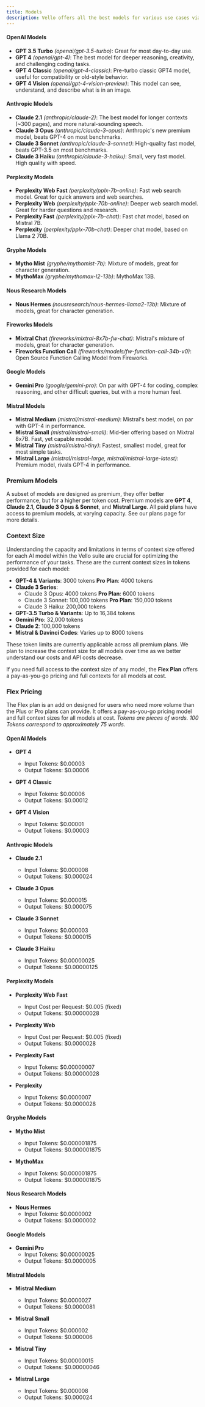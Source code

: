```yaml
---
title: Models
description: Vello offers all the best models for various use cases via our inference engine.
---
```


#### **OpenAI Models**

- **GPT 3.5 Turbo** *(openai/gpt-3.5-turbo)*: Great for most day-to-day use.
- **GPT 4** *(openai/gpt-4)*: The best model for deeper reasoning, creativity, and challenging coding tasks.
- **GPT 4 Classic** *(openai/gpt-4-classic)*: Pre-turbo classic GPT4 model, useful for compatibility or old-style behavior.
- **GPT 4 Vision** *(openai/gpt-4-vision-preview)*: This model can see, understand, and describe what is in an image.

#### **Anthropic Models**

- **Claude 2.1** *(anthropic/claude-2)*: The best model for longer contexts (\~300 pages), and more natural-sounding speech.
- **Claude 3 Opus** *(anthropic/claude-3-opus)*: Anthropic's new premium model, beats GPT-4 on most benchmarks.
- **Claude 3 Sonnet** *(anthropic/claude-3-sonnet)*: High-quality fast model, beats GPT-3.5 on most benchmarks.
- **Claude 3 Haiku** *(anthropic/claude-3-haiku)*: Small, very fast model. High quality with speed.

#### **Perplexity Models**

- **Perplexity Web Fast** *(perplexity/pplx-7b-online)*: Fast web search model. Great for quick answers and web searches.
- **Perplexity Web** *(perplexity/pplx-70b-online)*: Deeper web search model. Great for harder questions and research.
- **Perplexity Fast** *(perplexity/pplx-7b-chat)*: Fast chat model, based on Mistral 7B.
- **Perplexity** *(perplexity/pplx-70b-chat)*: Deeper chat model, based on Llama 2 70B.

#### **Gryphe Models**

- **Mytho Mist** *(gryphe/mythomist-7b)*: Mixture of models, great for character generation.
- **MythoMax** *(gryphe/mythomax-l2-13b)*: MythoMax 13B.

#### **Nous Research Models**

- **Nous Hermes** *(nousresearch/nous-hermes-llama2-13b)*: Mixture of models, great for character generation.

#### **Fireworks Models**

- **Mixtral Chat** *(fireworks/mixtral-8x7b-fw-chat)*: Mistral's mixture of models, great for character generation.
- **Fireworks Function Call** *(fireworks/models/fw-function-call-34b-v0)*: Open Source Function Calling Model from Fireworks.

#### **Google Models**

- **Gemini Pro** *(google/gemini-pro)*: On par with GPT-4 for coding, complex reasoning, and other difficult queries, but with a more human feel.

#### **Mistral Models**

- **Mistral Medium** *(mistral/mistral-medium)*: Mistral's best model, on par with GPT-4 in performance.
- **Mistral Small** *(mistral/mistral-small)*: Mid-tier offering based on Mixtral 8x7B. Fast, yet capable model.
- **Mistral Tiny** *(mistral/mistral-tiny)*: Fastest, smallest model, great for most simple tasks.
- **Mistral Large** *(mistral/mistral-large, mistral/mistral-large-latest)*: Premium model, rivals GPT-4 in performance.

### **Premium Models**

A subset of models are designed as premium, they offer better performance, but for a higher per token cost. Premium models are **GPT 4**, **Claude 2.1, Claude 3 Opus & Sonnet**, and **Mistral Large**. All paid plans have access to premium models, at varying capacity. See our plans page for more details.

### **Context Size**

Understanding the capacity and limitations in terms of context size offered for each AI model within the Vello suite are crucial for optimizing the performance of your tasks. These are the current context sizes in tokens provided for each model:

- **GPT-4 & Variants**: 3000 tokens
    **Pro Plan**: 4000 tokens
- **Claude 3 Series**:
  - Claude 3 Opus: 4000 tokens
    **Pro Plan**: 6000 tokens
  - Claude 3 Sonnet: 100,000 tokens
    **Pro Plan**: 150,000 tokens
  - Claude 3 Haiku: 200,000 tokens
- **GPT-3.5 Turbo & Variants**: Up to 16,384 tokens
- **Gemini Pro**: 32,000 tokens
- **Claude 2**: 100,000 tokens
- **Mistral & Davinci Codes**: Varies up to 8000 tokens

These token limits are currently applicable across all premium plans. We plan to increase the context size for all models over time as we better understand our costs and API costs decrease.

If you need full access to the context size of any model, the **Flex Plan** offers a pay-as-you-go pricing and full contexts for all models at cost.

### **Flex Pricing**

The Flex plan is an add on designed for users who need more volume than the Plus or Pro plans can provide. It offers a pay-as-you-go pricing model and full context sizes for all models at cost.
*Tokens are pieces of words. 100 Tokens correspond to approximately 75 words.*

#### OpenAI Models

- **GPT 4**
  - Input Tokens: $0.00003
  - Output Tokens: $0.00006

- **GPT 4 Classic**
  - Input Tokens: $0.00006
  - Output Tokens: $0.00012

- **GPT 4 Vision**
  - Input Tokens: $0.00001
  - Output Tokens: $0.00003

#### Anthropic Models

- **Claude 2.1**
  - Input Tokens: $0.000008
  - Output Tokens: $0.000024

- **Claude 3 Opus**
  - Input Tokens: $0.000015
  - Output Tokens: $0.000075

- **Claude 3 Sonnet**
  - Input Tokens: $0.000003
  - Output Tokens: $0.000015

- **Claude 3 Haiku**
  - Input Tokens: $0.00000025
  - Output Tokens: $0.00000125

#### Perplexity Models

- **Perplexity Web Fast**
  - Input Cost per Request: $0.005 (fixed)
  - Output Tokens: $0.00000028

- **Perplexity Web**
  - Input Cost per Request: $0.005 (fixed)
  - Output Tokens: $0.0000028

- **Perplexity Fast**
  - Input Tokens: $0.00000007
  - Output Tokens: $0.00000028

- **Perplexity**
  - Input Tokens: $0.0000007
  - Output Tokens: $0.0000028

#### Gryphe Models

- **Mytho Mist**
  - Input Tokens: $0.000001875
  - Output Tokens: $0.000001875

- **MythoMax**
  - Input Tokens: $0.000001875
  - Output Tokens: $0.000001875

#### Nous Research Models

- **Nous Hermes**
  - Input Tokens: $0.0000002
  - Output Tokens: $0.0000002

#### Google Models

- **Gemini Pro**
  - Input Tokens: $0.00000025
  - Output Tokens: $0.0000005

#### Mistral Models

- **Mistral Medium**
  - Input Tokens: $0.0000027
  - Output Tokens: $0.0000081

- **Mistral Small**
  - Input Tokens: $0.000002
  - Output Tokens: $0.000006

- **Mistral Tiny**
  - Input Tokens: $0.00000015
  - Output Tokens: $0.00000046

- **Mistral Large**
  - Input Tokens: $0.000008
  - Output Tokens: $0.000024
